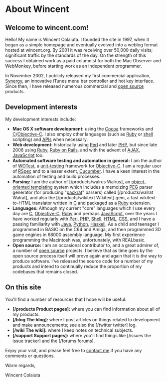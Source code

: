 = About Wincent =

== Welcome to wincent.com! ==

Hello! My name is Wincent Colaiuta. I founded the site in 1997, when it began as a simple homepage and eventually evolved into a weblog format hosted at wincent.org. By 2001 it was receiving over 50,000 daily visits; significant traffic by the standards of the day. On the strength of this success I obtained work as a paid columnist for both the Mac Observer and WebMonkey, before starting work as an independent programmer.

In November 2002, I publicly released my first commercial application, [http://synergy.wincent.com/ Synergy], an innovative iTunes menu bar controller and hot key interface. Since then, I have released numerous commercial and [[open source]] products.

== Development interests ==

My development interests include:

* '''Mac OS X software development:''' using the [[Cocoa]] frameworks and [[C]]/[[Objective-C]]. I also employ other languages (such as [[Ruby]] or [[shell]] scripting) and [[APIs]] when necessary.
* '''Web development:''' historically using [[Perl]] and later [[PHP]], but since late 2006 using [[Ruby]], [[Ruby on Rails]], and with the advent of [[AJAX]], [[JavaScript]] too.
* '''Automated software testing and automation in general:''' I am the author of [http://test.wincent.com/ WOTest], a [[unit-testing]] framework for [[Objective-C]]. I am a regular user of [[RSpec]] and to a lesser extent, [[Cucumber]]. I have a keen interest in the automation of testing and build processes.
* '''Parsing:''' I am the author of [/products/walrus Walrus], an [[object-oriented templating]] system which includes a memoizing [[PEG]] parser generator (for producing "[[packrat]]" parsers) called [/products/walrat Walrat], and also the [/products/wikitext Wikitext] gem, a fast wikitext-to-HTML translator written in [[C]] and packaged as a [[Ruby]] extension.
* '''Languages:''' Although my current "core" languages which I use every day are [[C]], [[Objective-C]], [[Ruby]] and perhaps [[JavaScript]], over the years I have worked regularly with [[Perl]], [[PHP]], [[Shell]], [[HTML]], [[CSS]], and I have a passing familiarity with [[Java]], [[Python]], [[Haskell]]. As a child and teenager I programmed in BASIC on the C64 and Amiga, and then programmed 3D game engines in 68000 assembly language. My first experience programming the Macintosh was, unfortunately, with REALbasic.
* '''Open source:''' I am an occasional contributor to, and a great admirer of, a number of [[open source]] projects. I believe that as time goes by the open source process itself will prove again and again that it is ''the'' way to produce software. I've released the source code for a number of my products and intend to continually reduce the proportion of my codebases that remains closed.

== On this site ==

You'll find a number of resources that I hope will be useful:

* '''[/products Product pages]:''' where you can find information about all of my products.
* '''[/blog The blog]:''' where I post articles on things related to development and make announcements; see also the [/twitter twitter] log.
* '''[/wiki The wiki]:''' where I keep notes on technical subjects.
* '''[/support Support pages]:''' where you'll find things like [/issues the issue tracker] and the [/forums forums].

Enjoy your visit, and please feel free to [mailto:win@wincent.com contact me] if you have any comments or questions.

Warm regards,

Wincent Colaiuta
